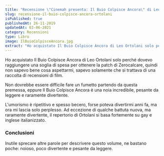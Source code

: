 ```yaml
---
title: "Recensione \"Cinemah presenta: Il Buio Colpisce Ancora\" di Leo Ortolani"
slug: recensione-il-buio-colpisce-ancora-ortolani
isPublished: true
publishedAt: 26-11-2019
updatedAt: 03-06-2021
category: Recensioni
type: Libro
image: IlBuioColpisceAncora.jpg
extract: "Ho acquistato Il Buio Colpisce Ancora di Leo Ortolani solo perché dovevo raggiungere una soglia di spesa per ottenere la patch di Zerocalcare, quindi non sapevo bene cosa aspettarmi, sapevo solamente che si trattava di una raccolta di recensioni di film. Non dovrebbe essere difficile fare un fumetto partendo da questa premessa, eppure Il Buio Colpisce Ancora è una noia incredibile, pesante da leggere e raramente divertente. L'umorismo è ripetitivo e spesso becero, forse poteva divertirmi anni fa, ma ora mi lascia solo perplesso. Ad eccezione di qualche battuta nuova, ma raramente divertente, il repertorio di Ortolani si basa fortemente su gay e inglese italianizzato."
---
```


<Book slug="cinemah-presenta-il-buio-colpisce-ancora" />

Ho acquistato Il Buio Colpisce Ancora di Leo Ortolani solo perché dovevo raggiungere una soglia di spesa per ottenere la patch di Zerocalcare, quindi non sapevo bene cosa aspettarmi, sapevo solamente che si trattava di una raccolta di recensioni di film.

Non dovrebbe essere difficile fare un fumetto partendo da questa premessa, eppure Il Buio Colpisce Ancora è una noia incredibile, pesante da leggere e raramente divertente.

L'umorismo è ripetitivo e spesso becero, forse poteva divertirmi anni fa, ma ora mi lascia solo perplesso. Ad eccezione di qualche battuta nuova, ma raramente divertente, il repertorio di Ortolani si basa fortemente su gay e inglese italianizzato.

### Conclusioni

Inutile sprecare altre parole per descrivere questo volume, ne bastano poche: noioso, poco divertente e pesante da leggere.